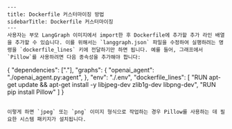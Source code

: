 ```mdx
---
title: Dockerfile 커스터마이징 방법
sidebarTitle: Dockerfile 커스터마이징
---
사용자는 부모 LangGraph 이미지에서 import한 후 Dockerfile에 추가할 추가 라인 배열을 추가할 수 있습니다. 이를 위해서는 `langgraph.json` 파일을 수정하여 실행하려는 명령을 `dockerfile_lines` 키에 전달하기만 하면 됩니다. 예를 들어, 그래프에서 `Pillow`를 사용하려면 다음 종속성을 추가해야 합니다:

```
{
    "dependencies": ["."],
    "graphs": {
        "openai_agent": "./openai_agent.py:agent",
    },
    "env": "./.env",
    "dockerfile_lines": [
        "RUN apt-get update && apt-get install -y libjpeg-dev zlib1g-dev libpng-dev",
        "RUN pip install Pillow"
    ]
}
```

이렇게 하면 `jpeg` 또는 `png` 이미지 형식으로 작업하는 경우 Pillow를 사용하는 데 필요한 시스템 패키지가 설치됩니다.
```